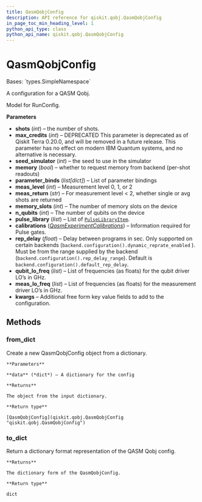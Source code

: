 ```yaml
---
title: QasmQobjConfig
description: API reference for qiskit.qobj.QasmQobjConfig
in_page_toc_min_heading_level: 1
python_api_type: class
python_api_name: qiskit.qobj.QasmQobjConfig
---
```


# QasmQobjConfig

<Class id="qiskit.qobj.QasmQobjConfig" isDedicatedPage={true} github="https://github.com/qiskit/qiskit/tree/stable/0.23/qiskit/qobj/qasm_qobj.py" signature="QasmQobjConfig(shots=None, max_credits=None, seed_simulator=None, memory=None, parameter_binds=None, meas_level=None, meas_return=None, memory_slots=None, n_qubits=None, pulse_library=None, calibrations=None, rep_delay=None, qubit_lo_freq=None, meas_lo_freq=None, **kwargs)">
  Bases: `types.SimpleNamespace`

  A configuration for a QASM Qobj.

  Model for RunConfig.

  **Parameters**

  *   **shots** (*int*) – the number of shots.
  *   **max\_credits** (*int*) – DEPRECATED This parameter is deprecated as of Qiskit Terra 0.20.0, and will be removed in a future release. This parameter has no effect on modern IBM Quantum systems, and no alternative is necessary.
  *   **seed\_simulator** (*int*) – the seed to use in the simulator
  *   **memory** (*bool*) – whether to request memory from backend (per-shot readouts)
  *   **parameter\_binds** (*list\[dict]*) – List of parameter bindings
  *   **meas\_level** (*int*) – Measurement level 0, 1, or 2
  *   **meas\_return** (*str*) – For measurement level \< 2, whether single or avg shots are returned
  *   **memory\_slots** (*int*) – The number of memory slots on the device
  *   **n\_qubits** (*int*) – The number of qubits on the device
  *   **pulse\_library** (*list*) – List of [`PulseLibraryItem`](qiskit.qobj.PulseLibraryItem "qiskit.qobj.PulseLibraryItem").
  *   **calibrations** ([*QasmExperimentCalibrations*](qiskit.qobj.QasmExperimentCalibrations "qiskit.qobj.QasmExperimentCalibrations")) – Information required for Pulse gates.
  *   **rep\_delay** (*float*) – Delay between programs in sec. Only supported on certain backends (`backend.configuration().dynamic_reprate_enabled` ). Must be from the range supplied by the backend (`backend.configuration().rep_delay_range`). Default is `backend.configuration().default_rep_delay`.
  *   **qubit\_lo\_freq** (*list*) – List of frequencies (as floats) for the qubit driver LO’s in GHz.
  *   **meas\_lo\_freq** (*list*) – List of frequencies (as floats) for the measurement driver LO’s in GHz.
  *   **kwargs** – Additional free form key value fields to add to the configuration.

  ## Methods

  ### from\_dict

  <Function id="qiskit.qobj.QasmQobjConfig.from_dict" name="from_dict" signature="classmethod QasmQobjConfig.from_dict(data)">
    Create a new QasmQobjConfig object from a dictionary.

    **Parameters**

    **data** (*dict*) – A dictionary for the config

    **Returns**

    The object from the input dictionary.

    **Return type**

    [QasmQobjConfig](qiskit.qobj.QasmQobjConfig "qiskit.qobj.QasmQobjConfig")
  </Function>

  ### to\_dict

  <Function id="qiskit.qobj.QasmQobjConfig.to_dict" name="to_dict" signature="QasmQobjConfig.to_dict()">
    Return a dictionary format representation of the QASM Qobj config.

    **Returns**

    The dictionary form of the QasmQobjConfig.

    **Return type**

    dict
  </Function>
</Class>

